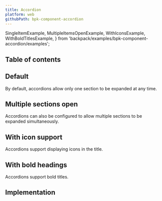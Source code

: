 ```yaml
---
title: Accordion
platform: web
githubPath: bpk-component-accordion
---
```



  SingleItemExample,
  MultipleItemsOpenExample,
  WithIconsExample,
  WithBoldTitlesExample,
} from 'backpack/examples/bpk-component-accordion/examples';


## Table of contents

## Default

By default, accordions allow only one section to be expanded at any time.

<PresentationBlock>
  <SingleItemExample />
</PresentationBlock>

## Multiple sections open

Accordions can also be configured to allow multiple sections to be expanded simultaneously.

<PresentationBlock>
  <MultipleItemsOpenExample />
</PresentationBlock>

## With icon support

Accordions support displaying icons in the title.

<PresentationBlock>
  <WithIconsExample />
</PresentationBlock>

## With bold headings

Accordions support bold titles.

<PresentationBlock>
  <WithBoldTitlesExample />
</PresentationBlock>

## Implementation

<Readme />
